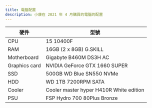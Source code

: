 ```yaml
---
title: 電腦配置
description: 小康在 2021 年 4 月購買的電腦的配置
---
```


| 硬件          | 型號                                    |
| ------------- | --------------------------------------- |
| CPU           | 15 10400F                               |
| RAM           | 16GB (2 x 8GB) G.SKILL                  |
| Motherboard   | Gigabyte B460M DS3H AC                  |
| Graphics card | NVIDIA GeForce GTX 1660 SUPER           |
| SSD           | 500GB WD Blue SN550 NVMe                |
| HDD           | WD 1TB 7200RPM SATA                     |
| Cooler        | Cooler master hyper H410R White edition |
| PSU           | FSP Hydro 700 80Plus Bronze             |
